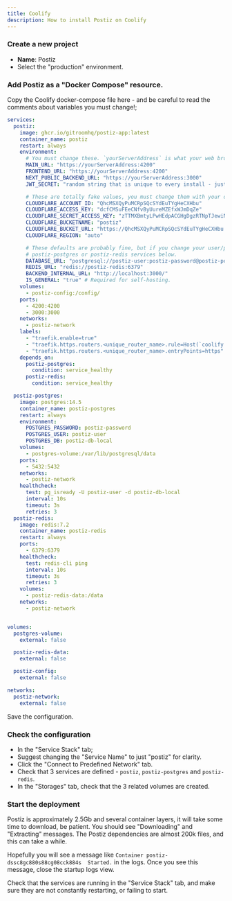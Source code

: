 ```yaml
---
title: Coolify
description: How to install Postiz on Coolify
---
```



<EarlyDoc />

<Prereqs />

<Steps>

### Create a new project

- **Name**: Postiz
- Select the "production" environment.

### Add Postiz as a "Docker Compose" resource.

Copy the Coolify docker-compose file here - and be careful to read the comments about variables you must change!;

```yaml
services:
  postiz:
    image: ghcr.io/gitroomhq/postiz-app:latest
    container_name: postiz
    restart: always
    environment:
      # You must change these. `yourServerAddress` is what your web browser uses.
      MAIN_URL: "https://yourServerAddress:4200"
      FRONTEND_URL: "https://yourServerAddress:4200"
      NEXT_PUBLIC_BACKEND_URL: "https://yourServerAddress:3000"
      JWT_SECRET: "random string that is unique to every install - just type random characters here!"

      # These are totally fake values, you must change them with your own Cloudflare settings.
      CLOUDFLARE_ACCOUNT_ID: "QhcMSXQyPuMCRpSQcSYdEuTYgHeCXHbu"
      CLOUDFLARE_ACCESS_KEY: "dcfCMSuFEeCNfvByUureMZEfxWJmDqZe"
      CLOUDFLARE_SECRET_ACCESS_KEY: "zTTMXBmtyLPwHEdpACGHgDgzRTNpTJewiNriLnUS"
      CLOUDFLARE_BUCKETNAME: "postiz"
      CLOUDFLARE_BUCKET_URL: "https://QhcMSXQyPuMCRpSQcSYdEuTYgHeCXHbu.r2.cloudflarestorage.com/"
      CLOUDFLARE_REGION: "auto"

      # These defaults are probably fine, but if you change your user/password, update it in the 
      # postiz-postgres or postiz-redis services below.
      DATABASE_URL: "postgresql://postiz-user:postiz-password@postiz-postgres:5432/postiz-db-local"
      REDIS_URL: "redis://postiz-redis:6379"
      BACKEND_INTERNAL_URL: "http://localhost:3000/"
      IS_GENERAL: "true" # Required for self-hosting.
    volumes:
      - postiz-config:/config/
    ports:
      - 4200:4200
      - 3000:3000
    networks:
      - postiz-network
    labels:
      - "traefik.enable=true"
      - "traefik.https.routers.<unique_router_name>.rule=Host(`coolify.io`) && PathPrefix(`/`)"
      - "traefik.https.routers.<unique_router_name>.entryPoints=https"
    depends_on:
      postiz-postgres:
        condition: service_healthy
      postiz-redis:
        condition: service_healthy

  postiz-postgres:
    image: postgres:14.5
    container_name: postiz-postgres
    restart: always
    environment:
      POSTGRES_PASSWORD: postiz-password
      POSTGRES_USER: postiz-user
      POSTGRES_DB: postiz-db-local
    volumes:
      - postgres-volume:/var/lib/postgresql/data
    ports:
      - 5432:5432
    networks:
      - postiz-network
    healthcheck:
      test: pg_isready -U postiz-user -d postiz-db-local
      interval: 10s
      timeout: 3s
      retries: 3
  postiz-redis:
    image: redis:7.2
    container_name: postiz-redis
    restart: always
    ports:
      - 6379:6379
    healthcheck:
      test: redis-cli ping
      interval: 10s
      timeout: 3s
      retries: 3
    volumes:
      - postiz-redis-data:/data
    networks:
      - postiz-network


volumes:
  postgres-volume:
    external: false

  postiz-redis-data:
    external: false

  postiz-config:
    external: false

networks:
  postiz-network:
    external: false
```

Save the configuration.

### Check the configuration

- In the "Service Stack" tab;
 - Suggest changing the "Service Name" to just "postiz" for clarity.
 - Click the "Connect to Predefined Network" tab.
 - Check that 3 services are defined - `postiz`, `postiz-postgres` and `postiz-redis`.
- In the "Storages" tab, check that the 3 related volumes are created.

### Start the deployment

Postiz is approximately 2.5Gb and several container layers, it will take some time to download, be patient. You should see "Downloading" and "Extracting" messages. The Postiz dependencies are almost 200k files, and this can take a while.

Hopefully you will see a message like `Container postiz-dssc8gc880s88cg08cck884s  Started.` in the logs. Once you see this message, close the startup logs view.

Check that the services are running in the "Service Stack" tab, and make sure  they are not constantly restarting, or failing to start.


</Steps>


